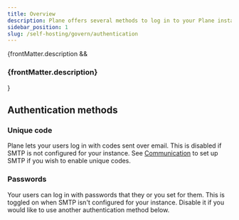 ```yaml
---
title: Overview
description: Plane offers several methods to log in to your Plane instance. Configure these methods in instance god-mode.
sidebar_position: 1
slug: /self-hosting/govern/authentication
---
```


{frontMatter.description && <h3 className="description">{frontMatter.description}</h3>}

## Authentication methods

### Unique code

Plane lets your users log in with codes sent over email. This is disabled if SMTP is not configured for your instance. See [Communication](https://app.plane.so/plane/projects/e3ea12b0-62e3-4b8d-8ada-3379f4efc563/pages/e83af23e-b120-47b0-b241-2bee39037505) to set up SMTP if you wish to enable unique codes.

### Passwords

Your users can log in with passwords that they or you set for them. This is toggled on when SMTP isn't configured for your instance. Disable it if you would like to use another authentication method below.
